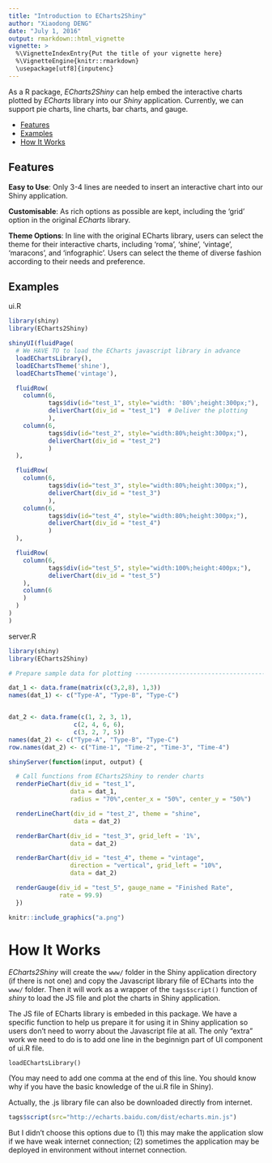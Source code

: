 ---
title: "Introduction to ECharts2Shiny"
author: "Xiaodong DENG"
date: "July 1, 2016"
output: rmarkdown::html_vignette
vignette: >
  %\VignetteIndexEntry{Put the title of your vignette here}
  %\VignetteEngine{knitr::rmarkdown}
  \usepackage[utf8]{inputenc}
---


As a R package, *ECharts2Shiny* can help embed the interactive charts plotted by *ECharts* library into our *Shiny* application. Currently, we can support pie charts, line charts, bar charts, and gauge.


- [Features](#features)
- [Examples](#examples)
- [How It Works](#how-it-works)

## Features

**Easy to Use**: Only 3-4 lines are needed to insert an interactive chart into our Shiny application.

**Customisable**: As rich options as possible are kept, including the 'grid' option in the original *ECharts* library.

**Theme Options**: In line with the original ECharts library, users can select the theme for their interactive charts, including 'roma', 'shine', 'vintage', 'maracons', and 'infographic'. Users can select the theme of diverse fashion according to their needs and preference.



## Examples

ui.R

```{r, eval=FALSE}
library(shiny)
library(ECharts2Shiny)

shinyUI(fluidPage(
  # We HAVE TO to load the ECharts javascript library in advance
  loadEChartsLibrary(),
  loadEChartsTheme('shine'),
  loadEChartsTheme('vintage'),

  fluidRow(
    column(6,
           tags$div(id="test_1", style="width: '80%';height:300px;"),  # Specify the div for the chart. Can also be considered as a space holder
           deliverChart(div_id = "test_1")  # Deliver the plotting
           ),
    column(6,
           tags$div(id="test_2", style="width:80%;height:300px;"),
           deliverChart(div_id = "test_2")
           )
  ),

  fluidRow(
    column(6,
           tags$div(id="test_3", style="width:80%;height:300px;"),
           deliverChart(div_id = "test_3")
           ),
    column(6,
           tags$div(id="test_4", style="width:80%;height:300px;"),
           deliverChart(div_id = "test_4")
           )
  ),

  fluidRow(
    column(6,
           tags$div(id="test_5", style="width:100%;height:400px;"),
           deliverChart(div_id = "test_5")
    ),
    column(6
    )
  )
)
)
```

server.R

```{r, eval=FALSE}
library(shiny)
library(ECharts2Shiny)

# Prepare sample data for plotting ---------------------------------------

dat_1 <- data.frame(matrix(c(3,2,8), 1,3))
names(dat_1) <- c("Type-A", "Type-B", "Type-C")


dat_2 <- data.frame(c(1, 2, 3, 1),
                  c(2, 4, 6, 6),
                  c(3, 2, 7, 5))
names(dat_2) <- c("Type-A", "Type-B", "Type-C")
row.names(dat_2) <- c("Time-1", "Time-2", "Time-3", "Time-4")

shinyServer(function(input, output) {

  # Call functions from ECharts2Shiny to render charts
  renderPieChart(div_id = "test_1",
                 data = dat_1,
                 radius = "70%",center_x = "50%", center_y = "50%")

  renderLineChart(div_id = "test_2", theme = "shine",
                  data = dat_2)

  renderBarChart(div_id = "test_3", grid_left = '1%',
                 data = dat_2)

  renderBarChart(div_id = "test_4", theme = "vintage",
                 direction = "vertical", grid_left = "10%",
                 data = dat_2)

  renderGauge(div_id = "test_5", gauge_name = "Finished Rate",
              rate = 99.9)
  })

```

```{r, out.width = 800}
knitr::include_graphics("a.png")
```



# How It Works

*ECharts2Shiny* will create the `www/` folder in the Shiny application directory (if there is not one) and copy the Javascript library file of ECharts into the `www/` folder. Then it will work as a wrapper of the `tags$script()` function of *shiny* to load the JS file and plot the charts in Shiny application.

The JS file of ECharts library is embeded in this package. We have a specific function to help us prepare it for using it in Shiny application so users don't need to worry about the Javascript file at all. The only "extra" work we need to do is to add one line in the beginnign part of UI component of ui.R file.
```
loadEChartsLibrary()
```
(You may need to add one comma at the end of this line. You should know why if you have the basic knowledge of the ui.R file in Shiny).

Actually, the .js library file can also be downloaded directly from internet.
```{r}
tags$script(src="http://echarts.baidu.com/dist/echarts.min.js")
```
But I didn't choose this options due to (1) this may make the application slow if we have weak internet connection; (2) sometimes the application may be deployed in environment without internet connection.
